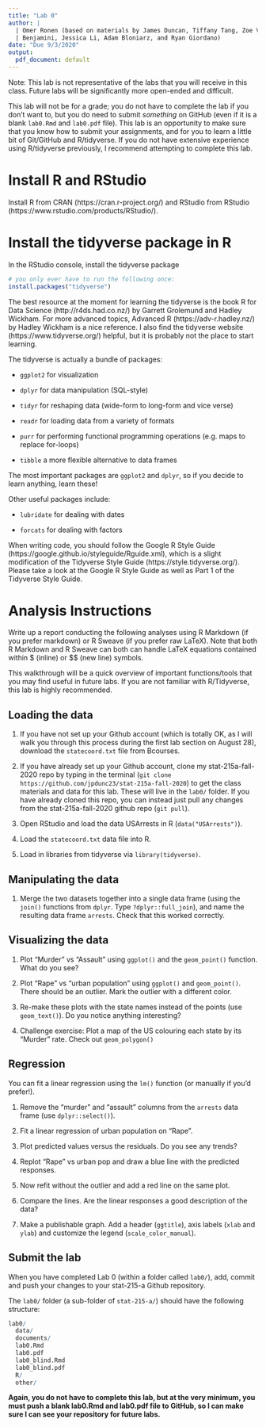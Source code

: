 ```yaml
---
title: "Lab 0"
author: |
  | Omer Ronen (based on materials by James Duncan, Tiffany Tang, Zoe Vernon, Rebecca Barter, Yuval
  | Benjamini, Jessica Li, Adam Bloniarz, and Ryan Giordano)
date: "Due 9/3/2020"
output:
  pdf_document: default
---
```


Note: This lab is not representative of the labs that you will receive in this class. Future labs will be significantly more open-ended and difficult. 

This lab will not be for a grade; you do not have to complete the lab if you don't want to, but you do need to submit *something* on GitHub (even if it is a blank `lab0.Rmd` and `lab0.pdf` file). This lab is an opportunity to make sure that you know how to submit your assignments, and for you to learn a little bit of Git/GitHub and R/tidyverse. If you do not have extensive experience using R/tidyverse previously, I recommend attempting to complete this lab.


# Install R and RStudio

Install R from CRAN (https://cran.r-project.org/) and RStudio from RStudio (https://www.rstudio.com/products/RStudio/).


# Install the tidyverse package in R

In the RStudio console, install the tidyverse package

```r
# you only ever have to run the following once:
install.packages("tidyverse")
```

The best resource at the moment for learning the tidyverse is the book R for Data Science (http://r4ds.had.co.nz/) by Garrett Grolemund and Hadley Wickham. For more advanced topics, Advanced R (https://adv-r.hadley.nz/) by Hadley Wickham is a nice reference. I also find the tidyverse website (https://www.tidyverse.org/) helpful, but it is probably not the place to start learning.

The tidyverse is actually a bundle of packages:

- `ggplot2` for visualization

- `dplyr` for data manipulation (SQL-style)

- `tidyr` for reshaping data (wide-form to long-form and vice verse)

- `readr` for loading data from a variety of formats

- `purr` for performing functional programming operations (e.g. maps to replace for-loops)

- `tibble` a more flexible alternative to data frames

The most important packages are `ggplot2` and `dplyr`, so if you decide to learn anything, learn these!


Other useful packages include:

- `lubridate` for dealing with dates

- `forcats` for dealing with factors


When writing code, you should follow the Google R Style Guide (https://google.github.io/styleguide/Rguide.xml), which is a slight modification of the Tidyverse Style Guide (https://style.tidyverse.org/). Please take a look at the Google R Style Guide as well as Part 1 of the Tidyverse Style Guide.


# Analysis Instructions

Write up a report conducting the following analyses using R Markdown (if you prefer markdown) or R Sweave (if you prefer raw LaTeX). Note that both R Markdown and R Sweave can both can handle LaTeX equations contained within \$ (inline) or \$\$ (new line) symbols.

This walkthrough will be a quick overview of important functions/tools that you may find useful in future labs. If you are not familiar with R/Tidyverse, this lab is highly recommended.


## Loading the data

1. If you have not set up your Github account (which is totally OK, as I will walk you through this process during the first lab section on August 28), download the `statecoord.txt` file from Bcourses.

1. If you have already set up your Github account, clone my stat-215a-fall-2020 repo by typing in the terminal (`git clone https://github.com/jpdunc23/stat-215a-fall-2020`) to get the class materials and data for this lab. These will live in the `lab0/` folder. If you have already cloned this repo, you can instead just pull any changes from the stat-215a-fall-2020 github repo (`git pull`).

1. Open RStudio and load the data USArrests in R (`data("USArrests")`).

1. Load the `statecoord.txt` data file into R.

1. Load in libraries from tidyverse via `library(tidyverse)`.

## Manipulating the data

1. Merge the two datasets together into a single data frame (using the `join()` functions from `dplyr`. Type `?dplyr::full_join`), and name the resulting data frame `arrests`. Check that this worked correctly.

## Visualizing the data

1. Plot "Murder" vs "Assault" using `ggplot()` and the `geom_point()` function. What do you see?

1. Plot "Rape" vs "urban population" using `ggplot()` and `geom_point()`. There should be an outlier. Mark the outlier with a different color.

1. Re-make these plots with the state names instead of the points (use `geom_text()`). Do you notice anything interesting?

1. Challenge exercise: Plot a map of the US colouring each state by its "Murder" rate. Check out `geom_polygon()`


## Regression

You can fit a linear regression using the `lm()` function (or manually if you'd prefer!).

1. Remove the "murder" and "assault" columns from the `arrests` data frame (use `dplyr::select()`).

1. Fit a linear regression of urban population on "Rape".

1. Plot predicted values versus the residuals. Do you see any trends?

1. Replot "Rape" vs urban pop and draw a blue line with the predicted responses.

1. Now refit without the outlier and add a red line on the same plot.

1. Compare the lines. Are the linear responses a good description of the data?

1. Make a publishable graph. Add a header (`ggtitle`), axis labels (`xlab` and `ylab`) and customize the legend (`scale_color_manual`).

## Submit the lab

When you have completed Lab 0 (within a folder called `lab0/`), add, commit and push your changes to your stat-215-a Github repository. 

The `lab0/` folder (a sub-folder of `stat-215-a/`) should have the following structure:

```r
lab0/
  data/
  documents/
  lab0.Rmd
  lab0.pdf
  lab0_blind.Rmd
  lab0_blind.pdf
  R/
  other/
```

**Again, you do not have to complete this lab, but at the very minimum, you must push a blank lab0.Rmd and lab0.pdf file to GitHub, so I can make sure I can see your repository for future labs.**
